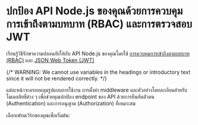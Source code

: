 
# ปกป้อง API Node.js ของคุณด้วยการควบคุมการเข้าถึงตามบทบาท (RBAC) และการตรวจสอบ JWT

เรียนรู้วิธีรักษาความปลอดภัยให้กับ API Node.js ของคุณโดยใช้ [การควบคุมการเข้าถึงตามบทบาท (RBAC)](/authorization/role-based-access-control) และ [JSON Web Token (JWT)](https://auth.wiki/jwt)

{/* WARNING: We cannot use variables in the headings or introductory text since it will not be rendered correctly. */}

แต่ละหน้าจะครอบคลุมรูปแบบการใช้งาน การตั้งค่า middleware และตัวอย่างโดยละเอียดสำหรับโมเดลสิทธิ์ต่าง ๆ เพื่อช่วยคุณปกป้อง endpoint ของ API ด้วยการยืนยันตัวตน (Authentication) และการอนุญาต (Authorization) ที่เหมาะสม

เลือกเฟรมเวิร์กของคุณเพื่อเริ่มต้น:

<MiniGallery />
